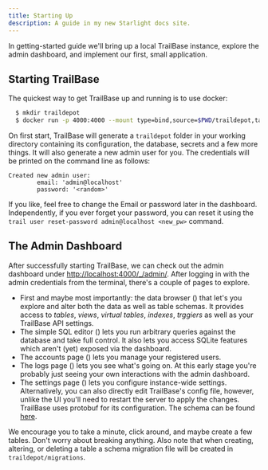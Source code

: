 ```yaml
---
title: Starting Up
description: A guide in my new Starlight docs site.
---
```



In getting-started guide we'll bring up a local TrailBase instance, explore the
admin dashboard, and implement our first, small application.

## Starting TrailBase

The quickest way to get TrailBase up and running is to use docker:

```bash
  $ mkdir traildepot
  $ docker run -p 4000:4000 --mount type=bind,source=$PWD/traildepot,target=/app/traildepot trailbase/trailbase
```

On first start, TrailBase will generate a `traildepot` folder in your working
directory containing its configuration, the database, secrets and a few more
things.
It will also generate a new admin user for you. The credentials will be printed
on the command line as follows:

```
Created new admin user:
        email: 'admin@localhost'
        password: '<random>'
```

If you like, feel free to change the Email or password later in the dashboard.
Independently, if you ever forget your password, you can reset it using the
`trail user reset-password admin@localhost <new_pw>` command.

## The Admin Dashboard

After successfully starting TrailBase, we can check out the admin dashboard under
[http://localhost:4000/\_/admin/](http://localhost:4000/_/admin/).
After logging in with the admin credentials from the terminal, there's a couple
of pages to explore.

* First and maybe most importantly: the data browser
  (<span class="not-content inline align-middle"><Icon name="tabler:database" /></span>)
  that let's you explore and alter both the data as well as table schemas. It
  provides access to _tables_, _views_, _virtual tables_, _indexes_, _trggiers_
  as well as your TrailBase API settings.
* The simple SQL editor
  (<span class="not-content inline align-middle"><Icon name="tabler:edit" /></span>)
  lets you run arbitrary queries against the database and take full control.
  It also lets you access SQLite features which aren't (yet) exposed via the
  dashboard.
* The accounts page
  (<span class="not-content inline align-middle"><Icon name="tabler:users" /></span>)
  lets you manage your registered users.
* The logs page
  (<span class="not-content inline align-middle"><Icon name="tabler:timeline" /></span>)
  lets you see what's going on. At this early stage you're probably just seeing
  your own interactions with the admin dashboard.
* The settings page
  (<span class="not-content inline align-middle"><Icon name="tabler:settings" /></span>)
  lets you configure instance-wide settings.
  Alternatively, you can also directly edit TrailBase's config file, however, unlike
  the UI you'll need to restart the server to apply the changes.
  TrailBase uses protobuf for its configuration. The schema can be
  found [here](https://github.com/trailbaseio/trailbase/blob/main/trailbase-core/proto/config.proto).

We encourage you to take a minute, click around, and maybe create a few tables.
Don't worry about breaking anything. Also note that when creating, altering, or
deleting a table a schema migration file will be created in
`traildepot/migrations`.
